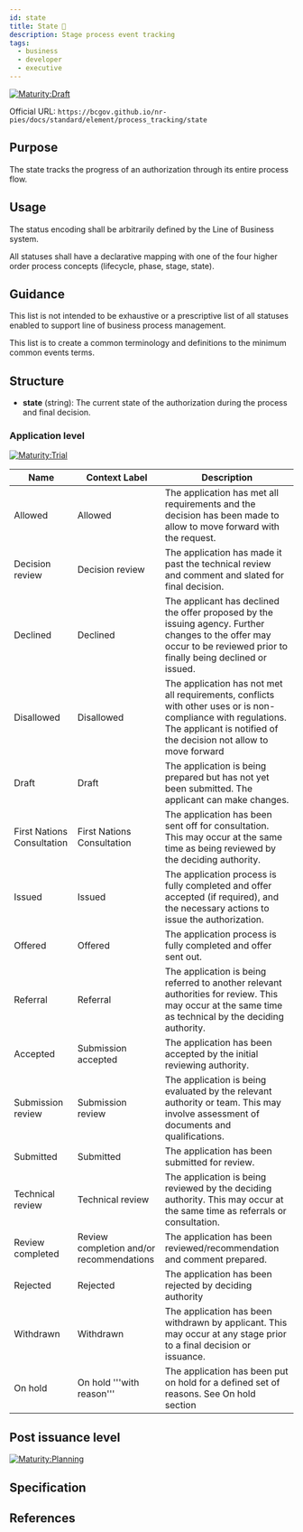 ```yaml
---
id: state
title: State 📝
description: Stage process event tracking
tags:
  - business
  - developer
  - executive
---
```




[![Maturity:Draft](https://img.shields.io/badge/Maturity-Draft-yellow)](/docs/standard#maturity)

Official URL: `https://bcgov.github.io/nr-pies/docs/standard/element/process_tracking/state`

## Purpose

The state tracks the progress of an authorization through its entire process flow.

## Usage

The status encoding shall be arbitrarily defined by the Line of Business system.

All statuses shall have a declarative mapping with one of the four higher order process concepts (lifecycle, phase, stage, state).

## Guidance

This list is not intended to be exhaustive or a prescriptive list of all statuses enabled to support line of business process management.

This list is to create a common terminology and definitions to the minimum common events terms.

## Structure

- **state** (string): The current state of the authorization during the process and final decision.

### Application level

[![Maturity:Trial](https://img.shields.io/badge/Maturity-Trial-green)](/docs/standard#maturity)

| Name                       | Context Label                         | Description                                                                                                                                                                        |
| -------------------------- | ------------------------------------- | ---------------------------------------------------------------------------------------------------------------------------------------------------------------------------------- |
| Allowed                    | Allowed                               | The application has met all requirements and the decision has been made to allow to move forward with the request.                                                                 |
| Decision review            | Decision review                       | The application has made it past the technical review and comment and slated for final decision.                                                                                   |
| Declined                   | Declined                              | The applicant has declined the offer proposed by the issuing agency. Further changes to the offer may occur to be reviewed prior to finally being declined or issued.              |
| Disallowed                 | Disallowed                            | The application has not met all requirements, conflicts with other uses or is non-compliance with regulations. The applicant is notified of the decision not allow to move forward |
| Draft                      | Draft                                 | The application is being prepared but has not yet been submitted. The applicant can make changes.                                                                                  |
| First Nations Consultation | First Nations Consultation            | The application has been sent off for consultation. This may occur at the same time as being reviewed by the deciding authority.                                                   |
| Issued                     | Issued                                | The application process is fully completed and offer accepted (if required), and the necessary actions to issue the authorization.                                                 |
| Offered                    | Offered                               | The application process is fully completed and offer sent out.                                                                                                                     |
| Referral                   | Referral                              | The application is being referred to another relevant authorities for review. This may occur at the same time as technical by the deciding authority.                              |
| Accepted                   | Submission accepted                   | The application has been accepted by the initial reviewing authority.                                                                                                              |
| Submission review          | Submission review                     | The application is being evaluated by the relevant authority or team. This may involve assessment of documents and qualifications.                                                 |
| Submitted                  | Submitted                             | The application has been submitted for review.                                                                                                                                     |
| Technical review           | Technical review                      | The application is being reviewed by the deciding authority. This may occur at the same time as referrals or consultation.                                                         |
| Review completed           | Review completion and/or recommendations | The application has been reviewed/recommendation and comment prepared.                                                                                                         
| Rejected                   | Rejected                              | The application has been rejected by deciding authority                                                                                                                            |
| Withdrawn                  | Withdrawn                             | The application has been withdrawn by applicant. This may occur at any stage prior to a final decision or issuance.                                                                |
| On hold                    | On hold '''with reason'''             | The application has been put on hold for a defined set of reasons. See On hold section                                                                                             |

## Post issuance level

[![Maturity:Planning](https://img.shields.io/badge/Maturity-Planning-orange)](/docs/standard#maturity)

## Specification

## References
